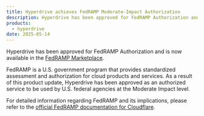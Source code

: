 ```yaml
---
title: Hyperdrive achieves FedRAMP Moderate-Impact Authorization
description: Hyperdrive has been approved for FedRAMP Authorization and is now available in the FedRAMP Marketplace
products:
  - hyperdrive
date: 2025-05-14
---
```



Hyperdrive has been approved for FedRAMP Authorization and is now available in the [FedRAMP Marketplace](https://marketplace.fedramp.gov/products/FR2000863987).

FedRAMP is a U.S. government program that provides standardized assessment and authorization for cloud products and services. As a result of this product update,
Hyperdrive has been approved as an authorized service to be used by U.S. federal agencies at the Moderate Impact level.

For detailed information regarding FedRAMP and its implications, please refer to the [official FedRAMP documentation for Cloudflare](https://marketplace.fedramp.gov/products/FR2000863987).
